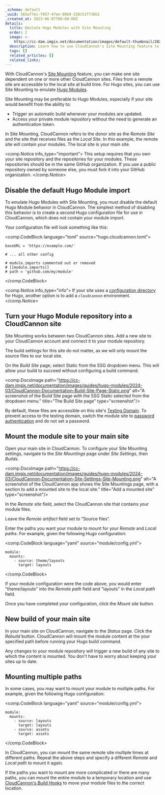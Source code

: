 ```yaml
---
_schema: default
_uuid: 565af7ec-f857-47ee-80b9-310c51f736b1
_created_at: 2023-06-07T00:00:00Z
details:
  title: Emulate Hugo Modules with Site Mounting
  order: 2
  image: >-
    https://cc-dam.imgix.net/documentation/images/default-thumbnail/2023-Q4/CloudCannon-Documentation-Thumbnail.png
  description: Learn how to use CloudCannon's Site Mounting feature to emulate Hugo Modules.
  tags: []
  related_articles: []
  related_links:
---
```

With CloudCannon's [Site Mounting](/documentation/articles/what-is-site-mounting/) feature, you can make one site dependent on one or more other CloudCannon sites. Files from a remote site are accessible to the local site at build time. For Hugo sites, you can use Site Mounting to emulate [Hugo Modules](https://gohugo.io/hugo-modules/).

Site Mounting may be preferable to Hugo Modules, especially if your site would benefit from the ability to:

* Trigger an automatic build whenever your modules are updated.
* Access your private module repository without the need to generate an authentication token.

In Site Mounting, CloudCannon refers to the donor site as the *Remote Site* and the site that receives files as the *Local Site*. In this example, the remote site will contain your modules. The local site is your main site.

<comp.Notice info_type="important">
  This setup requires that you own your site repository and the repositories for your modules. These repositories should be in the same GitHub organization. If you use a public repository owned by someone else, you must fork it into your GitHub organization.
</comp.Notice>

## Disable the default Hugo Module import

To emulate Hugo Modules with Site Mounting, you must disable the default Hugo Module behavior in CloudCannon. The simplest method of disabling this behavior is to create a second Hugo configuration file for use in CloudCannon, which does not contain your module import.

Your configuration file will look something like this:

<comp.CodeBlock language="toml" source="hugo.cloudcannon.toml">
```
baseURL = 'https://example.com/'

# ... all other config

# module.imports commented out or removed
# [[module.imports]]
# path = 'github.com/my/module'

```
</comp.CodeBlock>

<comp.Notice info_type="info">
  If your site uses a <a rel="noopener noreferrer" href="https://gohugo.io/getting-started/configuration/">configuration directory</a> for Hugo, another option is to add a `cloudcannon` environment.
</comp.Notice>

## Turn your Hugo Module repository into a CloudCannon site

Site Mounting works between two CloudCannon sites. Add a new site to your CloudCannon account and connect it to your module repository.

The build settings for this site do not matter, as we will only mount the source files to our local site.

On the *Build Site* page, select Static from the SSG dropdown menu. This will allow your build to succeed without configuring a build command.

<comp.DocsImage path="https://cc-dam.imgix.net/documentation/images/guides/hugo-modules/2024-03/CloudCannon-Documentation-Build-Site-Page-Static.png" alt="A screenshot of the Build Site page with the SSG Static selected from the dropdown menu." title="The Build Site page" type="screenshot"/>

By default, these files are accessible on this site's [Testing Domain](/documentation/articles/what-is-a-testing-domain/). To prevent access to the testing domain, switch the module site to [password authentication](/documentation/articles/enable-password-authentication/) and do not set a password.

## Mount the module site to your main site

Open your main site in CloudCannon. To configure your Site Mounting settings, navigate to the *Site Mountings* page under *Site Settings*, then *Builds*.

<comp.DocsImage path="https://cc-dam.imgix.net/documentation/images/guides/hugo-modules/2024-03/CloudCannon-Documentation-Site-Settings-Site-Mounting.png" alt="A screenshot of the CloudCannon app shows the Site Mountings page, with a section to add a mounted site to the local site." title="Add a mounted site" type="screenshot"/>

In the *Remote site* field, select the CloudCannon site that contains your module files.

Leave the *Remote artifact* field set to "Source files".

Enter the paths you want your module to mount for your *Remote* and *Local paths*. For example, given the following Hugo configuration:

<comp.CodeBlock language="yaml" source="module/config.yml">
```
module:
  mounts:
    - source: theme/layouts
      target: layouts
```
</comp.CodeBlock>

If your module configuration were the code above, you would enter "theme/layouts" into the *Remote path* field and "layouts" in the *Local path* field.

Once you have completed your configuration, click the *Mount site* button.

## New build of your main site

In your main site on CloudCannon, navigate to the *Status* page. Click the *Rebuild* button. CloudCannon will mount the module content at the your specified path before running your Hugo build command.

Any changes to your module repository will trigger a new build of any site to which the content is mounted. You don't have to worry about keeping your sites up to date.

## Mounting multiple paths

In some cases, you may want to mount your module to multiple paths. For example, given the following Hugo configuration:

<comp.CodeBlock language="yaml" source="module/config.yml">
```
module:
  mounts:
    - source: layouts
      target: layouts
    - source: assets
      target: assets
```
</comp.CodeBlock>

In CloudCannon, you can mount the same remote site multiple times at different paths. Repeat the above steps and specify a different *Remote* and *Local path* to mount it again.

If the paths you want to mount are more complicated or there are many paths, you can mount the entire module to a temporary location and use [CloudCannon's Build Hooks](https://cloudcannon.com/documentation/articles/extending-your-build-process-with-hooks/) to move your module files to the correct location.